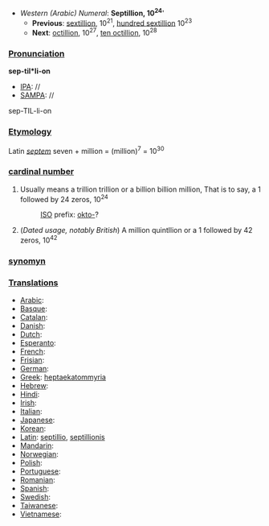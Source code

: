 *''Western (Arabic) Numeral'': '''Septillion, 10<sup>24</sup>''''
**'''Previous''': [[sextillion]], 10<sup>21</sup>, [[hundred sextillion]] 10<sup>23</sup>
**'''Next''': [[octillion]], 10<sup>27</sup>, [[ten octillion]], 10<sup>28</sup>

===[[Pronunciation]]===

'''sep-til*li-on'''
*[[IPA]]: //
*[[SAMPA]]: //
sep-TIL-li-on
===[[Etymology]]===
Latin ''[[septem]]'' seven + million = (million)<sup>7</sup> = 10<sup>30</sup>

===[[cardinal number]]===
#Usually means a trillion trillion or a billion billion million, That is to say, a 1 followed by 24 zeros, 10<sup>24</sup>
#:[[ISO]] prefix: [[okto-]]?
#(''Dated usage, notably British'') A million quintllion or a 1 followed by 42 zeros, 10<sup>42</sup>

===[[synomyn]]===
===[[Translations]]===

*[[Arabic]]:
*[[Basque]]:
*[[Catalan]]:
*[[Danish]]:
*[[Dutch]]:
*[[Esperanto]]:
*[[French]]:
*[[Frisian]]:
*[[German]]:
*[[Greek]]: [[heptaekatommyria]]
*[[Hebrew]]:
*[[Hindi]]:
*[[Irish]]:
*[[Italian]]:
*[[Japanese]]:
*[[Korean]]:
*[[Latin]]: [[septillio]], [[septillionis]]
*[[Mandarin]]:
*[[Norwegian]]:
*[[Polish]]:
*[[Portuguese]]:
*[[Romanian]]:
*[[Spanish]]:
*[[Swedish]]:
*[[Taiwanese]]:
*[[Vietnamese]]: